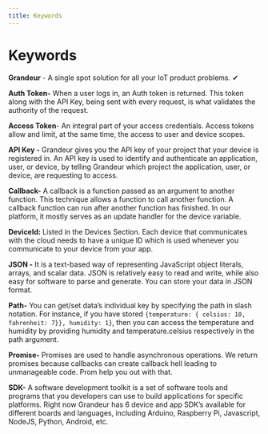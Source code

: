 ```yaml
---
title: Keywords
---
```


# Keywords

**Grandeur** - A single spot solution for all your IoT product problems. ✔

**Auth Token-** When a user logs in, an Auth token is returned. This token along with the API Key, being sent with every request, is what validates the authority of the request.

**Access Token**- An integral part of your access credentials. Access tokens allow and limit, at the same time, the access to user and device scopes.

**API Key -** Grandeur gives you the API key of your project that your device is registered in. An API key is used to identify and authenticate an application, user, or device, by telling Grandeur which project the application, user, or device, are requesting to access.

**Callback-** A callback is a function passed as an argument to another function. This technique allows a function to call another function. A callback function can run after another function has finished. In our platform, it mostly serves as an update handler for the device variable.

**DeviceId:** Listed in the Devices Section. Each device that communicates with the cloud needs to have a unique ID which is used whenever you communicate to your device from your app.

**JSON -** It is a text-based way of representing JavaScript object literals, arrays, and scalar data. JSON is relatively easy to read and write, while also easy for software to parse and generate. You can store your data in JSON format.

**Path-** You can get/set data’s individual key by specifying the path in slash notation. For instance, if you have stored `{temperature: { celsius: 10, fahrenheit: 7}}, humidity: 1}`, then you can access the temperature and humidity by providing humidity and temperature.celsius respectively in the path argument.

**Promise-** Promises are used to handle asynchronous operations. We return promises because callbacks can create callback hell leading to unmanageable code. Prom
help you out with that.

**SDK-** A software development toolkit is a set of software tools and programs that you developers can use to build applications for specific platforms. Right now Grandeur has 6 device and app SDK’s available for different boards and languages, including Arduino, Raspberry Pi, Javascript, NodeJS, Python, Android, etc.
